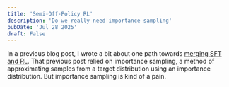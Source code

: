 ```yaml
---
title: 'Semi-Off-Policy RL'
description: 'Do we really need importance sampling'
pubDate: 'Jul 28 2025'
draft: False
---
```


In a previous blog post, I wrote a bit about one path towards [merging SFT and RL](https://justintchiu.com/blog/sftrl/).
That previous post relied on importance sampling, a method of approximating samples from a target distribution using an importance distribution.
But importance sampling is kind of a pain.

